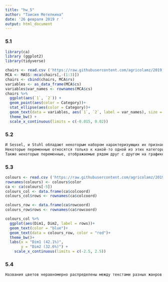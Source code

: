 ```yaml
---
title: "hw_5"
author: "Таисия Метелкина"
date: '26 февраля 2019 г '
output: html_document
---
```



### 5.1
```r
library(ca)
library (ggplot2)
library(tidyverse)

chairs <- read.csv ('https://raw.githubusercontent.com/agricolamz/2019_data_analysis_for_linguists/master/data/students/tsmetelkina/hw5_CA_MCA/hw5_chairs.csv')
MCA <- MASS::mca(chairs[,-(1:3)])
chairs <- cbind(chairs, MCA$rs)
variables <- as_data_frame(MCA$cs)
variables$var_names <- rownames(MCA$cs)
chairs %>% 
  ggplot(aes(`1`, `2`)) +
  geom_point(aes(color = Category))+
  stat_ellipse(aes(color = Category))+
  geom_text(data = variables, aes(`1`, `2`, label = var_names), size = 3)+
  theme_bw() +
  scale_x_continuous(limits = c(-0.015, 0.02))

```
### 5.2
```r
И Sessel, и Stuhl обладают некоторым набором характеризующих их признаков. По графику видно, что Sessel и Stuhl описывают два разных, но оладающих общими характеристиками предмета (т.е. это две отдельные категории, имеющие некоторые общие свойства). 
Некоторые переменные относятся только к какой-то одной из этих категорий (например, регулируемая спинка и способность катиться -- для стула vs. доп. функция: кровать или способность качаться -- для кресла). 
Также некоторые переменные, отображаемые рядом друг с другом на графике, позволяют выделять подкатегории кресел и стульев, например, металлический обеденный стол с низкой спинкой и без ручек vs. крутяще-катящийся рабочий стул с регулировкой высоты; обычное кресло с высокой спинкой и подлокотниками vs. кресло-качалка.
```

### 5.3
```r
colours <- read.csv ('https://raw.githubusercontent.com/agricolamz/2019_data_analysis_for_linguists/master/data/students/tsmetelkina/hw5_CA_MCA/hw5_colreg.csv')
rownames(colours) <- colours$color
ca <- ca(colours[-5])
colours_col <- data.frame(ca$colcoord)
colours_col$rows <- rownames(ca$colcoord)

colours_row <- data.frame(ca$rowcoord)
colours_row$rows <- rownames(ca$rowcoord)

colours_col %>% 
  ggplot(aes(Dim1, Dim2, label = rows))+
  geom_text(color = "blue")+
  geom_text(data = colours_row, color = "red")+
  theme_bw()+
  labs(x = "Dim1 (42.1%)",
       y = "Dim2 (32.6%)") +
    scale_x_continuous(limits = c(-2.5, 2.5))
```
### 5.4
```r
Названия цветов неравномерно распределены между текстами разных жанров: для художественной литературы (fiction) характерно большее разнообразие названий цветов, чем для других жанров. Для научных текстов (academic) употребление названий цветов не характерно (чаще всего употребляются белый и чёрный, встречающиеся во всех жанрах). Красный (рыжий), зелёный и оранжевый более характерны для описываемого в прессе (press); синий, жёлтый, розовый, фиолетовый, коричневый и серый -- для художественной литеатуры. Чёрный, несмотря на то, что наряду с белым часто используется во всех жанрах, наиболее характерен для разговорной речи (spoken). Наиболее различающимися друг от друга по употреблению названий цветов в адъективной функции жанрами являются научные тексты и художественная литература.
```
